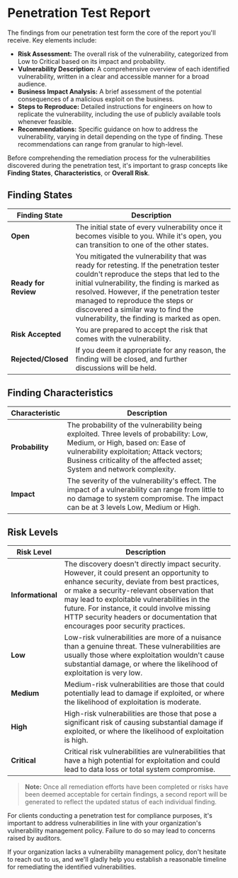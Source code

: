 
# Penetration Test Report

The findings from our penetration test form the core of the report you'll receive. Key elements include:

- **Risk Assessment:** The overall risk of the vulnerability, categorized from Low to Critical based on its impact and probability.
- **Vulnerability Description:** A comprehensive overview of each identified vulnerability, written in a clear and accessible manner for a broad audience.
- **Business Impact Analysis:** A brief assessment of the potential consequences of a malicious exploit on the business.
- **Steps to Reproduce:** Detailed instructions for engineers on how to replicate the vulnerability, including the use of publicly available tools whenever feasible.
- **Recommendations:** Specific guidance on how to address the vulnerability, varying in detail depending on the type of finding. These recommendations can range from granular to high-level.

Before comprehending the remediation process for the vulnerabilities discovered during the penetration test, it's important to grasp concepts like **Finding States**, **Characteristics**, or **Overall Risk**.

## Finding States

| Finding State        | Description                                                                                                                                                                                                                                                                                                                                            |
| -------------------- | ------------------------------------------------------------------------------------------------------------------------------------------------------------------------------------------------------------------------------------------------------------------------------------------------------------------------------------------------------ |
| **Open**             | The initial state of every vulnerability once it becomes visible to you. While it's open, you can transition to one of the other states.                                                                                                                                                                                                               |
| **Ready for Review** | You mitigated the vulnerability that was ready for retesting. If the penetration tester couldn't reproduce the steps that led to the initial vulnerability, the finding is marked as resolved. However, if the penetration tester managed to reproduce the steps or discovered a similar way to find the vulnerability, the finding is marked as open. |
| **Risk Accepted**    | You are prepared to accept the risk that comes with the vulnerability.                                                                                                                                                                                                                                                                                 |
| **Rejected/Closed**  | If you deem it appropriate for any reason, the finding will be closed, and further discussions will be held.                                                                                                                                                                                                                                           |

## Finding Characteristics

| Characteristic  | Description                                                                                                                                                                                                                                       |
| --------------- | ------------------------------------------------------------------------------------------------------------------------------------------------------------------------------------------------------------------------------------------------- |
| **Probability** | The probability of the vulnerability being exploited. Three levels of probability: Low, Medium, or High, based on: Ease of vulnerability exploitation; Attack vectors; Business criticality of the affected asset; System and network complexity. |
| **Impact**      | The severity of the vulnerability's effect. The impact of a vulnerability can range from little to no damage to system compromise. The impact can be at 3 levels Low, Medium or High.                                                             |

## Risk Levels

| Risk Level        | Description                                                                                                                                                                                                                                                                                                                                                           |
| ----------------- | --------------------------------------------------------------------------------------------------------------------------------------------------------------------------------------------------------------------------------------------------------------------------------------------------------------------------------------------------------------------- |
| **Informational** | The discovery doesn't directly impact security. However, it could present an opportunity to enhance security, deviate from best practices, or make a security-relevant observation that may lead to exploitable vulnerabilities in the future. For instance, it could involve missing HTTP security headers or documentation that encourages poor security practices. |
| **Low**           | Low-risk vulnerabilities are more of a nuisance than a genuine threat. These vulnerabilities are usually those where exploitation wouldn't cause substantial damage, or where the likelihood of exploitation is very low.                                                                                                                                             |
| **Medium**        | Medium-risk vulnerabilities are those that could potentially lead to damage if exploited, or where the likelihood of exploitation is moderate.                                                                                                                                                                                                                        |
| **High**          | High-risk vulnerabilities are those that pose a significant risk of causing substantial damage if exploited, or where the likelihood of exploitation is high.                                                                                                                                                                                                         |
| **Critical**      | Critical risk vulnerabilities are vulnerabilities that have a high potential for exploitation and could lead to data loss or total system compromise.                                                                                                                                                                                                                 |

> **Note:** Once all remediation efforts have been completed or risks have been deemed acceptable for certain findings, a second report will be generated to reflect the updated status of each individual finding.

<Callout type="warning" emoji="⚠️">
  For clients conducting a penetration test for compliance purposes, it's
  important to address vulnerabilities in line with your organization's
  vulnerability management policy. Failure to do so may lead to concerns raised
  by auditors.
</Callout>

If your organization lacks a vulnerability management policy, don't hesitate to reach out to us, and we'll gladly help you establish a reasonable timeline for remediating the identified vulnerabilities.
